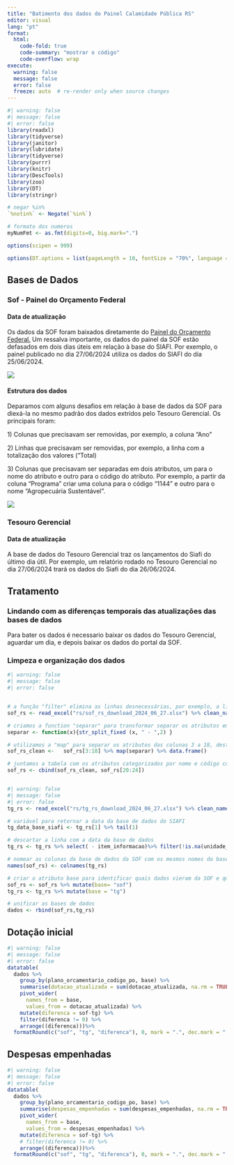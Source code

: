 ```yaml
---
title: "Batimento dos dados do Painel Calamidade Pública RS"
editor: visual
lang: "pt"
format:
  html:
    code-fold: true
    code-summary: "mostrar o código"
    code-overflow: wrap
execute:
  warning: false
  message: false
  error: false
  freeze: auto  # re-render only when source changes  
---
```


```r
#| warning: false
#| message: false
#| error: false
library(readxl)
library(tidyverse)
library(janitor)
library(lubridate)
library(tidyverse)
library(purrr)
library(knitr)
library(DescTools)
library(zoo)
library(DT)
library(stringr)


```

```r

# negar %in%
`%notin%` <- Negate(`%in%`)

# formato dos numeros
myNumFmt <- as.fmt(digits=0, big.mark=".")

options(scipen = 999)

options(DT.options = list(pageLength = 10, fontSize = "70%", language = list(url = '//cdn.datatables.net/plug-ins/1.10.11/i18n/Portuguese.json')))
```

## Bases de Dados

### Sof - Painel do Orçamento Federal

#### Data de atualização

Os dados da SOF foram baixados diretamente do [Painel do Orçamento Federal.](https://www1.siop.planejamento.gov.br/QvAJAXZfc/opendoc.htm?document=IAS%2FExecucao_Orcamentaria.qvw&host=QVS%40pqlk04&anonymous=true) Um ressalva importante, os dados do painel da SOF estão defasados em dois dias úteis em relação à base do SIAFI. Por exemplo, o painel publicado no dia 27/06/2024 utiliza os dados do SIAFI do dia 25/06/2024.

![](rs/sof_data.png)

#### Estrutura dos dados

Deparamos com alguns desafios em relação à base de dados da SOF para diexá-la no mesmo padrão dos dados extrídos pelo Tesouro Gerencial. Os principais foram:

1\) Colunas que precisavam ser removidas, por exemplo, a coluna "Ano"

2\) Linhas que precisavam ser removidas, por exemplo, a linha com a totalização dos valores ("Total)

3\) Colunas que precisavam ser separadas em dois atributos, um para o nome do atributo e outro para o código do atributo. Por exemplo, a partir da coluna "Programa" criar uma coluna para o código "1144 " e outro para o nome "Agropecuária Sustentável".

![](rs/sof_limpar.png)

### Tesouro Gerencial

#### Data de atualização

A base de dados do Tesouro Gerencial traz os lançamentos do Siafi do último dia útil. Por exemplo, um relatório rodado no Tesouro Gerencial no dia 27/06/2024 trará os dados do Siafi do dia 26/06/2024.

## Tratamento

### Lindando com as diferenças temporais das atualizações das bases de dados

Para bater os dados é necessario baixar os dados do Tesouro Gerencial, aguardar um dia, e depois baixar os dados do portal da SOF.

### Limpeza e organização dos dados

```r
#| warning: false
#| message: false
#| error: false


# a função "filter" elimina as linhas desnecessárias, por exemplo, a linha com a totalização dos valores.
sof_rs <- read_excel("rs/sof_rs_download_2024_06_27.xlsx") %>% clean_names() %>% filter(!is.na(orgao))

# criamos a function "separar" para transformar separar os atributos em código e nome.
separar <- function(x){str_split_fixed (x, " - ",2) }

# utilizamos a "map" para separar os atributos das colunas 3 a 18, desta forma descartamos as colunas com os atributos "Ano" e "Marcador" (as duas primeiras colunas da tabela ) e também descartamos, temporariamente, as colunas com os valores (dotação, empenho, liquidação...)
sof_rs_clean <-   sof_rs[3:18] %>% map(separar) %>% data.frame()

# juntamos a tabela com os atributos categorizados por nome e código com os respectivos valores de dotação, empenho, liquidação e pagamento. Descartamos os valores de restos a pagar.
sof_rs <- cbind(sof_rs_clean, sof_rs[20:24])



```

```r
#| warning: false
#| message: false
#| error: false
tg_rs <- read_excel("rs/tg_rs_download_2024_06_27.xlsx") %>% clean_names()

# variável para retornar a data da base de dados do SIAFI
tg_data_base_siafi <- tg_rs[1] %>% tail(1)

# descartar a linha com a data da base de dados
tg_rs <- tg_rs %>% select( - item_informacao)%>% filter(!is.na(unidade_orcamentaria_nome))

# nomear as colunas da base de dados da SOF com os mesmos nomes da base de dados do TG
names(sof_rs) <- colnames(tg_rs)

# criar o atributo base para identificar quais dados vieram da SOF e quais dados vieram do TG
sof_rs <- sof_rs %>% mutate(base= "sof")
tg_rs <- tg_rs %>% mutate(base = "tg")

# unificar as bases de dados
dados <- rbind(sof_rs,tg_rs)
```

## Dotação inicial

```r
#| warning: false
#| message: false
#| error: false
datatable(
  dados %>%
    group_by(plano_orcamentario_codigo_po, base) %>%
    summarise(dotacao_atualizada = sum(dotacao_atualizada, na.rm = TRUE)) %>%
    pivot_wider(
      names_from = base,
      values_from = dotacao_atualizada) %>%
    mutate(diferenca = sof-tg) %>%
    filter(diferenca != 0) %>%
    arrange((diferenca)))%>%
  formatRound(c("sof", "tg", "diferenca"), 0, mark = ".", dec.mark = ",")

```

## Despesas empenhadas

```r
#| warning: false
#| message: false
#| error: false
datatable(
  dados %>%
    group_by(plano_orcamentario_codigo_po, base) %>%
    summarise(despesas_empenhadas = sum(despesas_empenhadas, na.rm = TRUE)) %>%
    pivot_wider(
      names_from = base,
      values_from = despesas_empenhadas) %>%
    mutate(diferenca = sof-tg) %>%
    # filter(diferenca != 0) %>%
    arrange((diferenca)))%>%
  formatRound(c("sof", "tg", "diferenca"), 0, mark = ".", dec.mark = ",")
```
